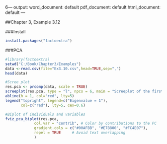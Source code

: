 6---
output:
  word_document: default
  pdf_document: default
  html_document: default
---

##Chapter 3, Example 3.12


###Install
```{r, echo = TRUE}
install.packages("factoextra")
```

###PCA
```{r, echo = TRUE}
#library(factoextra)
setwd("C:/Book/Chapter3/Examples")
data <-read.csv(file="Ex3.10.csv",head=TRUE,sep=",")
head(data)

#Scree plot
res.pca <- prcomp(data, scale = TRUE)
screeplot(res.pca, type = "l", npcs = 6, main = "Screeplot of the first 6 PCs")
abline(h = 1, col="red", lty=5)
legend("topright", legend=c("Eigenvalue = 1"),
       col=c("red"), lty=5, cex=0.6)

#Biplot of individuals and variables
fviz_pca_biplot(res.pca,
             col.var = "contrib", # Color by contributions to the PC
             gradient.cols = c("#00AFBB", "#E7B800", "#FC4E07"),
             repel = TRUE     # Avoid text overlapping
             )
```
